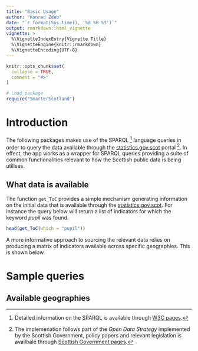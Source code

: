 ```yaml
---
title: "Basic Usage"
author: "Konrad Zdeb"
date: "`r format(Sys.time(), '%d %B %Y')`"
output: rmarkdown::html_vignette
vignette: >
  %\VignetteIndexEntry{Vignette Title}
  %\VignetteEngine{knitr::rmarkdown}
  %\VignetteEncoding{UTF-8}
---
```


```r
knitr::opts_chunk$set(
  collapse = TRUE,
  comment = "#>"
)

# Load package
require("SmarterScotland")
```

# Introduction

The following packages makes use of the SPARQL [^1] language queries in order to query the data available through the [statistics.gov.scot](http://statistics.gov.scot) portal [^2]. In effect, the app works as a wrapper for SPARQL queries providing a suite of common functionalities relevant to how the Scottish public data is being utilises.

[^1]: Detailed information on the SPARQL is available through [W3C pages](https://www.w3.org/TR/rdf-sparql-query/).
[^2]: The implemenation follows part of the *Open Data Strategy* implemented by the Scottish Government, policy papers and relevant legislation is availbale through [Scottish Government pages](http://www.gov.scot/Topics/Economy/digital/digitalservices/datamanagement/OpenData).

## What data is available

The function `get_ToC` provides a simple mechanism generating information on the initial data that is available through the [statistics.gov.scot](http://statistics.gov.scot). For instance the query below will return a list of indicators for which the keyword *pupil* was found.

```r
head(get_ToC(which = "pupil"))
```

A more informative approach to sourcing the relevant data relies on producing a matrix of indicators available across specific geographies. This is shown below.

# Sample queries

## Available geographies


